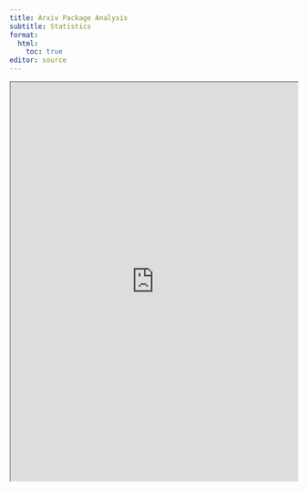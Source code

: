 ```yaml
---
title: Arxiv Package Analysis
subtitle: Statistics
format:
  html:
    toc: true
editor: source
---
```


::: {=html}
<iframe src="https://saintrod.github.io/arxiv_pkg_analysis/" width="100%" height="700px"></iframe>
:::